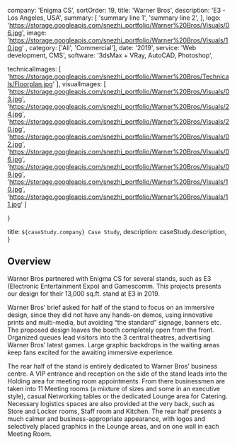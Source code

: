 

  company: 'Enigma CS',
  sortOrder: 19,
  title: 'Warner Bros',
  description:
    'E3 - Los Angeles, USA',
  summary: [
    'summary line 1',
    'summary line 2',
  ],
  logo: 'https://storage.googleapis.com/snezhi_portfolio/Warner%20Bros/Visuals/06.jpg',
  image: 'https://storage.googleapis.com/snezhi_portfolio/Warner%20Bros/Visuals/10.jpg' ,
  category: ['All', 'Commercial'],
  date: '2019',
  service: 'Web development, CMS',
  software: '3dsMax + VRay, AutoCAD, Photoshop',

  technicalImages: [
    'https://storage.googleapis.com/snezhi_portfolio/Warner%20Bros/Technicals/Floorplan.jpg'
  ],
  visualImages: [
    'https://storage.googleapis.com/snezhi_portfolio/Warner%20Bros/Visuals/03.jpg',
    'https://storage.googleapis.com/snezhi_portfolio/Warner%20Bros/Visuals/24.jpg',
    'https://storage.googleapis.com/snezhi_portfolio/Warner%20Bros/Visuals/20.jpg',
    'https://storage.googleapis.com/snezhi_portfolio/Warner%20Bros/Visuals/02.jpg',
    'https://storage.googleapis.com/snezhi_portfolio/Warner%20Bros/Visuals/06.jpg',
    'https://storage.googleapis.com/snezhi_portfolio/Warner%20Bros/Visuals/09.jpg',
    'https://storage.googleapis.com/snezhi_portfolio/Warner%20Bros/Visuals/10.jpg',
    'https://storage.googleapis.com/snezhi_portfolio/Warner%20Bros/Visuals/11.jpg'
  ]

}

  title: `${caseStudy.company} Case Study`,
  description: caseStudy.description,
}

## Overview

Warner Bros partnered with Enigma CS for several stands, such as E3 (Electronic Entertainment Expo) and Gamescomm. This projects presents our design for their 13,000 sq.ft. stand at E3 in 2019.

Warner Bros’ brief asked for half of the stand to focus on an immersive design, since they did not have any hands-on demos, using innovative prints and multi-media, but avoiding “the standard” signage, banners etc.
The proposed design leaves the booth completely open from the front. Organized queues lead visitors into the 3 central theatres, advertising Warner Bros’ latest games. Large graphic backdrops in the waiting areas keep fans excited for the awaiting immersive experience. 

The rear half of the stand is entirely dedicated to Warner Bros’ business centre. A VIP entrance and reception on the side of the stand leads into the Holding area for meeting room appointments. From there businessmen are taken into 11 Meeting rooms (a mixture of sizes and some in an executive style), casual Networking tables or the dedicated Lounge area for Catering. Necessary logistics spaces are also provided at the very back, such as Store and Locker rooms, Staff room and Kitchen.
The rear half presents a much calmer and business-appropriate appearance, with logos and selectively placed graphics in the Lounge areas, and on one wall in each Meeting Room.
